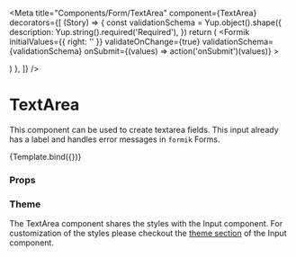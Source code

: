 
<Meta
  title="Components/Form/TextArea"
  component={TextArea}
  decorators={[
    (Story) => {
      const validationSchema = Yup.object().shape({
        description: Yup.string().required('Required'),
      })
      return (
        <Formik
          initialValues={{ right: '' }}
          validateOnChange={true}
          validationSchema={validationSchema}
          onSubmit={(values) => action('onSubmit')(values)}
        >
          <Form>
            <SectionContent>
              <Story />
            </SectionContent>
          </Form>
        </Formik>
      )
    },
  ]}
/>

# TextArea

This component can be used to create textarea fields. This input already has a label and handles error messages in `formik` Forms.


<Canvas>
  <Story
    name="Default"
    args={{
      label: 'Description',
      name: 'description',
      rows: 4,
      maxlength: 240,
      spellcheck: true,
    }}
  >
    {Template.bind({})}
  </Story>
</Canvas>

### Props

<ArgsTable story="Default" />

### Theme

The TextArea component shares the styles with the Input component.
For customization of the styles please checkout the [theme section](/docs/components-form-input--default-story#theme) of the Input component.
